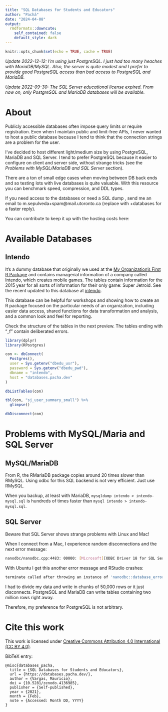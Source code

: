 ```yaml
---
title: "SQL Databases for Students and Educators"
author: "Pachá"
date: "2024-04-08"
output:
  rmdformats::downcute:    
    self_contained: false
    default_style: dark
---
```


```r
knitr::opts_chunk$set(echo = TRUE, cache = TRUE)
```

*Update 2022-12-12: I'm using just PostgreSQL. I just had too many heaches
with MariaDB/MySQL. Also, the server is quite modest and I prefer to provide 
good PostgreSQL access than bad access to PostgreSQL and MariaDB.*

*Update 2022-09-30: The SQL Server educational license expired. From now on,
only PostgreSQL and MariaDB databases will be available.*

# About

Publicly accessible databases often impose query limits or require registration. 
Even when I maintain public and limit-free APIs, I never wanted to host a public 
database because I tend to think that the connection strings are a problem for 
the user.

I've decided to host different light/medium size by using PostgreSQL, MariaDB
and SQL Server. I tend to  prefer PostgreSQL because it easier to configure on
client and server side, without strange tricks (see the *Problems with
MySQL/MariaDB and SQL Server* section).

There are a ton of small edge cases when moving between DB back ends and so
testing lots with live databases is quite valuable. With this resource you can
benchmark speed, compression, and DDL types.

If you need access to the databases or need a SQL dump , send me an email to 
m.sepulveda+spam@mail.utoronto.ca (replace with +databases for a faster reply).

You can contribute to keep it up with the hosting costs here:

<script type="text/javascript" src="https://cdnjs.buymeacoffee.com/1.0.0/button.prod.min.js" data-name="bmc-button" data-slug="pacha" data-color="#FFDD00" data-emoji=""  data-font="Cookie" data-text="Buy me a coffee" data-outline-color="#000000" data-font-color="#000000" data-coffee-color="#ffffff" ></script>

# Available Databases

## Intendo

It's a dummy database that originally we used at the [My Organization's First R Package](https://github.com/rstudio-conf-2020/my-org-first-pkg) and contains 
managerial information of a company called Intendo, which creates mobile games. 
The tables contain information for the 2015 year for all sorts of information 
for their only game: Super Jetroid. See the recent updated to this
database at [intendo](https://github.com/rich-iannone/intendo).

This database can be helpful for workshops and showing how to create an R 
package focused on the particular needs of an organization, including easier 
data access, shared functions for data transformation and analysis, and a common
look and feel for reporting.

Check the structure of the tables in the next preview. The tables ending with
"_f" contain deliberated errors.

```r
library(dplyr)
library(RPostgres)

con <- dbConnect(
  Postgres(),
  user = Sys.getenv("dbedu_usr"),
  password = Sys.getenv("dbedu_pwd"),
  dbname = "intendo",
  host = "databases.pacha.dev"
)

dbListTables(con)

tbl(con, "sj_user_summary_small") %>%
  glimpse()

dbDisconnect(con)
```

# Problems with MySQL/Maria and SQL Server

## MySQL/MariaDB

From R, the RMariaDB package copies around 20 times slower than RMySQL. Using 
odbc for this SQL backend is not very efficient. Just use RMySQL.

When you backup, at least with MariaDB, `mysqldump intendo > intendo-mysql.sql` 
is hundreds of times faster than `mysql intendo > intendo-mysql.sql`.

## SQL Server

Beware that SQL Server shows strange problems with Linux and Mac!

When I connect from a Mac, I experience random disconnections and the next error
message:

```bash
nanodbc/nanodbc.cpp:4483: 00000: [Microsoft][ODBC Driver 18 for SQL Server]Communication link failure 
```

With Ubuntu I get this another error message and RStudio crashes:

```bash
terminate called after throwing an instance of 'nanodbc::database_error'
```

I had to divide my data and write in chunks of 50,000 rows or it just 
disconnects. PostgreSQL and MariaDB can write tables containing two million rows
right away.

Therefore, my preference for PostgreSQL is not arbitrary.

# Cite this work

This work is licensed under [Creative Commons  Attribution 4.0 International (CC BY 4.0) ](https://creativecommons.org/licenses/by/4.0/).

BibTeX entry:
```
@misc{databases_pacha,
  title = {SQL Databases for Students and Educators},
  url = {https://databases.pacha.dev/},
  author = {Vargas, Mauricio},
  doi = {10.5281/zenodo.4136985},
  publisher = {Self-published},
  year = {2021},
  month = {Feb},
  note = {Accessed: Month DD, YYYY}
}
```
